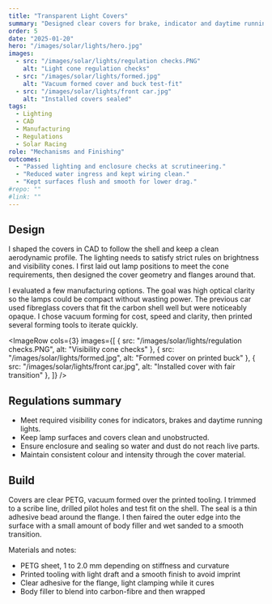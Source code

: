 ```yaml
---
title: "Transparent Light Covers"
summary: "Designed clear covers for brake, indicator and daytime running lights that meet rules and keep drag and water out."
order: 5
date: "2025-01-20"
hero: "/images/solar/lights/hero.jpg"
images:
  - src: "/images/solar/lights/regulation checks.PNG"
    alt: "Light cone regulation checks"
  - src: "/images/solar/lights/formed.jpg"
    alt: "Vacuum formed cover and buck test-fit"
  - src: "/images/solar/lights/front car.jpg"
    alt: "Installed covers sealed"
tags:
  - Lighting
  - CAD
  - Manufacturing
  - Regulations
  - Solar Racing
role: "Mechanisms and Finishing"
outcomes:
  - "Passed lighting and enclosure checks at scrutineering."
  - "Reduced water ingress and kept wiring clean."
  - "Kept surfaces flush and smooth for lower drag."
#repo: ""
#link: ""
---
```



## Design

I shaped the covers in CAD to follow the shell and keep a clean aerodynamic profile. The lighting needs to satisfy strict rules on brightness and visibility cones. I first laid out lamp positions to meet the cone requirements, then designed the cover geometry and flanges around that.

I evaluated a few manufacturing options. The goal was high optical clarity so the lamps could be compact without wasting power. The previous car used fibreglass covers that fit the carbon shell well but were noticeably opaque. I chose vacuum forming for cost, speed and clarity, then printed several forming tools to iterate quickly.

<ImageRow
  cols={3}
  images={[
    { src: "/images/solar/lights/regulation checks.PNG", alt: "Visibility cone checks" },
    { src: "/images/solar/lights/formed.jpg", alt: "Formed cover on printed buck" },
    { src: "/images/solar/lights/front car.jpg", alt: "Installed cover with fair transition" },
  ]}
/>

## Regulations summary

- Meet required visibility cones for indicators, brakes and daytime running lights.  
- Keep lamp surfaces and covers clean and unobstructed.  
- Ensure enclosure and sealing so water and dust do not reach live parts.  
- Maintain consistent colour and intensity through the cover material.

## Build

Covers are clear PETG, vacuum formed over the printed tooling. I trimmed to a scribe line, drilled pilot holes and test fit on the shell. The seal is a thin adhesive bead around the flange. I then faired the outer edge into the surface with a small amount of body filler and wet sanded to a smooth transition.

Materials and notes:
- PETG sheet, 1 to 2.0 mm depending on stiffness and curvature  
- Printed tooling with light draft and a smooth finish to avoid imprint  
- Clear adhesive for the flange, light clamping while it cures  
- Body filler to blend into carbon-fibre and then wrapped

